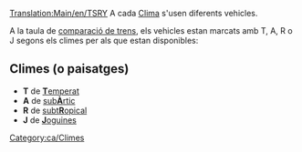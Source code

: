 [[Translation:Main/en/TSRY]]
A cada [[Main/ca/Clima|Clima]] s'usen diferents vehicles.

A la taula de [[Main/ca/Comparació de trens|comparació de trens]], els vehicles estan marcats amb T, A, R o J segons els climes per als que estan disponibles:

==Climes (o paisatges)==

*'''T''' de [[Main/en/Clima/Ca#Temperat|'''T'''emperat]]
*'''A''' de [[Main/en/Clima/Ca#Subàrtic|sub'''À'''rtic]]
*'''R''' de [[Main/en/Clima/Ca#Subtropical|subt'''R'''opical]]
*'''J''' de [[Main/en/Clima/Ca#Joguines|'''J'''oguines]]

[[Category:ca/Climes]]
